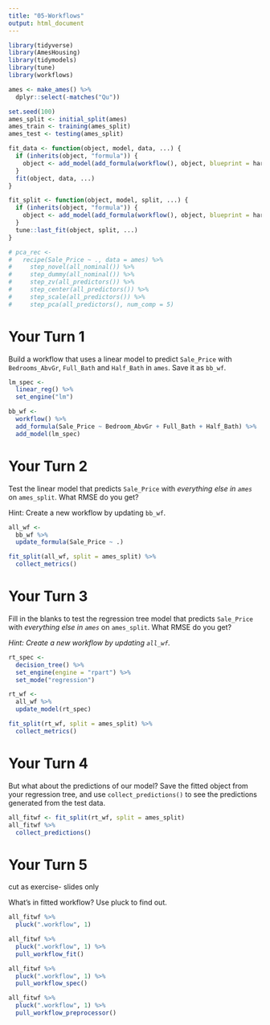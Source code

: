 ```yaml
---
title: "05-Workflows"
output: html_document
---
```


```r
library(tidyverse)
library(AmesHousing)
library(tidymodels)
library(tune)
library(workflows)

ames <- make_ames() %>% 
  dplyr::select(-matches("Qu"))

set.seed(100)
ames_split <- initial_split(ames)
ames_train <- training(ames_split)
ames_test <- testing(ames_split)

fit_data <- function(object, model, data, ...) {
  if (inherits(object, "formula")) {
    object <- add_model(add_formula(workflow(), object, blueprint = hardhat::default_formula_blueprint(indicators = FALSE, ...)))
  }
  fit(object, data, ...)
}

fit_split <- function(object, model, split, ...) {
  if (inherits(object, "formula")) {
    object <- add_model(add_formula(workflow(), object, blueprint = hardhat::default_formula_blueprint(indicators = FALSE)), model)
  }
  tune::last_fit(object, split, ...)
}

# pca_rec <- 
#   recipe(Sale_Price ~ ., data = ames) %>%
#     step_novel(all_nominal()) %>%
#     step_dummy(all_nominal()) %>%
#     step_zv(all_predictors()) %>%
#     step_center(all_predictors()) %>%
#     step_scale(all_predictors()) %>%
#     step_pca(all_predictors(), num_comp = 5)
```

# Your Turn 1

Build a workflow that uses a linear model to predict `Sale_Price` with `Bedrooms_AbvGr`, `Full_Bath` and `Half_Bath` in `ames`. Save it as `bb_wf`.

```r
lm_spec <- 
  linear_reg() %>% 
  set_engine("lm")

bb_wf <- 
  workflow() %>% 
  add_formula(Sale_Price ~ Bedroom_AbvGr + Full_Bath + Half_Bath) %>% 
  add_model(lm_spec)
```


# Your Turn 2

Test the linear model that predicts `Sale_Price` with _everything else in `ames`_ on `ames_split`. What RMSE do you get?

Hint: Create a new workflow by updating `bb_wf`.

```r
all_wf <- 
  bb_wf %>% 
  update_formula(Sale_Price ~ .)

fit_split(all_wf, split = ames_split) %>% 
  collect_metrics()
```

# Your Turn 3

Fill in the blanks to test the regression tree model that predicts `Sale_Price` with _everything else in `ames`_ on `ames_split`. What RMSE do you get?

*Hint: Create a new workflow by updating `all_wf`.*

```r
rt_spec <- 
  decision_tree() %>%          
  set_engine(engine = "rpart") %>% 
  set_mode("regression")

rt_wf <- 
  all_wf %>% 
  update_model(rt_spec)

fit_split(rt_wf, split = ames_split) %>% 
  collect_metrics()
```


# Your Turn 4

But what about the predictions of our model? Save the fitted object from your regression tree, and use `collect_predictions()` to see the predictions generated from the test data.

```r
all_fitwf <- fit_split(rt_wf, split = ames_split)
all_fitwf %>% 
  collect_predictions()
```


# Your Turn 5

cut as exercise- slides only

What's in fitted workflow? Use pluck to find out.

```r
all_fitwf %>% 
  pluck(".workflow", 1)

all_fitwf %>% 
  pluck(".workflow", 1) %>% 
  pull_workflow_fit()

all_fitwf %>% 
  pluck(".workflow", 1) %>% 
  pull_workflow_spec()

all_fitwf %>% 
  pluck(".workflow", 1) %>% 
  pull_workflow_preprocessor()
```

